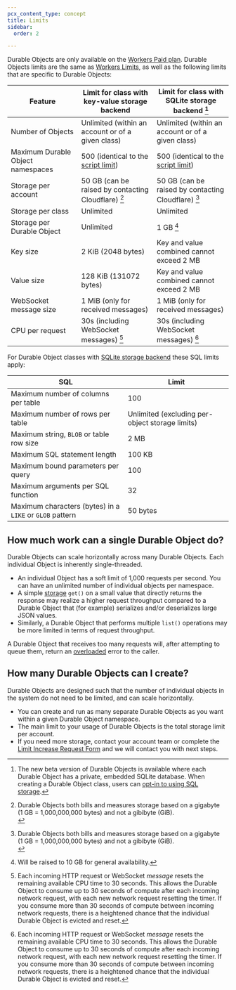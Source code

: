```yaml
---
pcx_content_type: concept
title: Limits
sidebar:
  order: 2

---
```



Durable Objects are only available on the [Workers Paid plan](/workers/platform/pricing/#workers). Durable Objects limits are the same as [Workers Limits](/workers/platform/limits/), as well as the following limits that are specific to Durable Objects:

| Feature                                  | Limit for class with key-value storage backend                   | Limit for class with SQLite storage backend [^1] |
| ---------------------------------        | ---------------------------------------------------------------- | ----------------------------------------------- |
| Number of Objects                        | Unlimited (within an account or of a given class)                | Unlimited (within an account or of a given class)                |
| Maximum Durable Object namespaces        | 500 (identical to the [script limit](/workers/platform/limits/)) | 500 (identical to the [script limit](/workers/platform/limits/)) |
| Storage per account                      | 50 GB (can be raised by contacting Cloudflare) [^2]              | 50 GB (can be raised by contacting Cloudflare) [^2]              |
| Storage per class                        | Unlimited                                                        | Unlimited                                                        |
| Storage per Durable Object               | Unlimited                                                        | 1 GB [^3]                                                        |
| Key size                                 | 2 KiB (2048 bytes)                                               | Key and value combined cannot exceed 2 MB                        |
| Value size                               | 128 KiB (131072 bytes)                                           | Key and value combined cannot exceed 2 MB                        |
| WebSocket message size                   | 1 MiB (only for received messages)                               | 1 MiB (only for received messages)                               |
| CPU per request                          | 30s (including WebSocket messages) [^4]                          | 30s (including WebSocket messages) [^4]                          |

[^1]: The new beta version of Durable Objects is available where each Durable Object has a private, embedded SQLite database. When creating a Durable Object class, users can [opt-in to using SQL storage](/durable-objects/reference/durable-objects-migrations/#enable-sqlite-storage-backend-on-new-durable-object-class-migration).

[^2]: Durable Objects both bills and measures storage based on a gigabyte <br/> (1 GB = 1,000,000,000 bytes) and not a gibibyte (GiB). <br/>

[^3]: Will be raised to 10 GB for general availability.

[^4]: Each incoming HTTP request or WebSocket *message* resets the remaining available CPU time to 30 seconds. This allows the Durable Object to consume up to 30 seconds of compute after each incoming network request, with each new network request resetting the timer. If you consume more than 30 seconds of compute between incoming network requests, there is a heightened chance that the individual Durable Object is evicted and reset.

For Durable Object classes with [SQLite storage backend](/durable-objects/best-practices/access-durable-objects-storage/#sqlite-storage-backend) these SQL limits apply:

| SQL                                                      | Limit |
| -------------------------------------------------------- | ----- |
| Maximum number of columns per table                      | 100 |
| Maximum number of rows per table                         | Unlimited (excluding per-object storage limits) |
| Maximum string, `BLOB` or table row size                 | 2 MB |
| Maximum SQL statement length                             | 100 KB  |
| Maximum bound parameters per query                       | 100 |
| Maximum arguments per SQL function                       | 32 |
| Maximum characters (bytes) in a `LIKE` or `GLOB` pattern | 50 bytes |

<Render file="limits_increase" product="workers" />

## How much work can a single Durable Object do?

Durable Objects can scale horizontally across many Durable Objects. Each individual Object is inherently single-threaded.

- An individual Object has a soft limit of 1,000 requests per second. You can have an unlimited number of individual objects per namespace.
- A simple [storage](/durable-objects/api/storage-api/) `get()` on a small value that directly returns the response may realize a higher request throughput compared to a Durable Object that (for example) serializes and/or deserializes large JSON values.
- Similarly, a Durable Object that performs multiple `list()` operations may be more limited in terms of request throughput.

A Durable Object that receives too many requests will, after attempting to queue them, return an [overloaded](/durable-objects/observability/troubleshooting/#durable-object-is-overloaded) error to the caller.

## How many Durable Objects can I create?

Durable Objects are designed such that the number of individual objects in the system do not need to be limited, and can scale horizontally.

- You can create and run as many separate Durable Objects as you want within a given Durable Object <GlossaryTooltip term="namespace">namespace</GlossaryTooltip>.
- The main limit to your usage of Durable Objects is the total storage limit per account.
- If you need more storage, contact your account team or complete the [Limit Increase Request Form](https://forms.gle/ukpeZVLWLnKeixDu7) and we will contact you with next steps.
